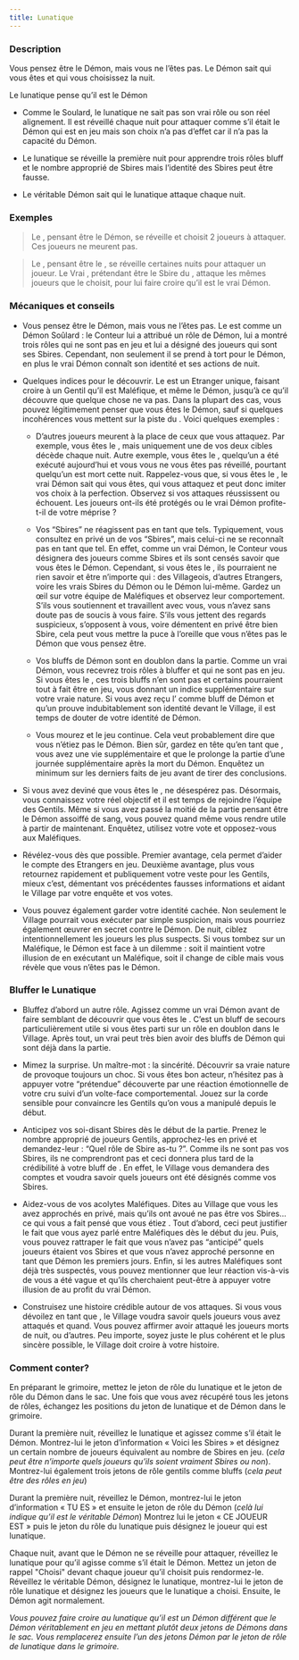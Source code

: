 ```yaml
---
title: Lunatique
---
```



<Role LUNATIQUE header />

### Description

Vous pensez être le Démon, mais vous ne l’êtes pas. Le Démon sait qui vous êtes et qui vous choisissez la nuit.

Le lunatique pense qu’il est le Démon

-   Comme le Soulard, le lunatique ne sait pas son vrai rôle ou son réel alignement. Il est réveillé chaque nuit pour attaquer comme s’il était le Démon qui est en jeu mais son choix n’a pas d’effet car il n’a pas la capacité du Démon.

-   Le lunatique se réveille la première nuit pour apprendre trois rôles bluff et le nombre approprié de Sbires mais l’identité des Sbires peut être fausse.

-   Le véritable Démon sait qui le lunatique attaque chaque nuit.

### Exemples

> Le <Role LUNATIQUE />, pensant être le Démon, se réveille et choisit 2 joueurs à attaquer. Ces joueurs ne meurent pas.

> Le <Role LUNATIQUE />, pensant être le <Role ZOMBUUL />, se réveille certaines nuits pour attaquer un joueur. Le Vrai <Role ZOMBUUL />, prétendant être le Sbire du <Role LUNATIQUE />, attaque les mêmes joueurs que le <Role LUNATIQUE /> choisit, pour lui faire croire qu’il est le vrai Démon.

### Mécaniques et conseils

- Vous pensez être le Démon, mais vous ne l’êtes pas. Le <Role LUNATIQUE /> est comme un Démon Soûlard : le Conteur lui a attribué un rôle de Démon, lui a montré trois rôles qui ne sont pas en jeu et lui a désigné des joueurs qui sont ses Sbires. Cependant, non seulement il se prend à tort pour le Démon, en plus le vrai Démon connaît son identité et ses actions de nuit.

- Quelques indices pour le découvrir. Le <Role LUNATIQUE /> est un Etranger unique, faisant croire à un Gentil qu’il est Maléfique, et même le Démon, jusqu’à ce qu’il découvre que quelque chose ne va pas. Dans la plupart des cas, vous pouvez légitimement penser que vous êtes le Démon, sauf si quelques incohérences vous mettent sur la piste du <Role LUNATIQUE />. Voici quelques exemples :

    - D’autres joueurs meurent à la place de ceux que vous attaquez. Par exemple, vous êtes le <Role SHABALOTH />, mais uniquement une de vos deux cibles décède chaque nuit. Autre exemple, vous êtes le <Role ZOMBUUL />, quelqu’un a été exécuté aujourd’hui et vous vous ne vous êtes pas réveillé, pourtant quelqu’un est mort cette nuit. Rappelez-vous que, si vous êtes le <Role LUNATIQUE />, le vrai Démon sait qui vous êtes, qui vous attaquez et peut donc imiter vos choix à la perfection. Observez si vos attaques réussissent ou échouent. Les joueurs ont-ils été protégés ou le vrai Démon profite-t-il de votre méprise ?

    - Vos “Sbires” ne réagissent pas en tant que tels. Typiquement, vous consultez en privé un de vos “Sbires”, mais celui-ci ne se reconnaît pas en tant que tel. En effet, comme un vrai Démon, le Conteur vous désignera des joueurs comme Sbires et ils sont censés savoir que vous êtes le Démon. Cependant, si vous êtes le <Role LUNATIQUE />, ils pourraient ne rien savoir et être n’importe qui : des Villageois, d’autres Etrangers, voire les vrais Sbires du Démon ou le Démon lui-même. Gardez un œil sur votre équipe de Maléfiques et observez leur comportement. S’ils vous soutiennent et travaillent avec vous, vous n’avez sans doute pas de soucis à vous faire. S’ils vous jettent des regards suspicieux, s’opposent à vous, voire démentent en privé être bien Sbire, cela peut vous mettre la puce à l’oreille que vous n’êtes pas le Démon que vous pensez être.

    - Vos bluffs de Démon sont en doublon dans la partie. Comme un vrai Démon, vous recevrez trois rôles à bluffer et qui ne sont pas en jeu. Si vous êtes le <Role LUNATIQUE />, ces trois bluffs n’en sont pas et certains pourraient tout à fait être en jeu, vous donnant un indice supplémentaire sur votre vraie nature. Si vous avez reçu l’<Role HERBORISTE /> comme bluff de Démon et qu’un <Role HERBORISTE /> prouve indubitablement son identité devant le Village, il est temps de douter de votre identité de Démon.

    - Vous mourez et le jeu continue. Cela veut probablement dire que vous n’étiez pas le Démon. Bien sûr, gardez en tête qu’en tant que <Role ZOMBUUL />, vous avez une vie supplémentaire et que le <Role CONSPIRATEUR /> prolonge la partie d’une journée supplémentaire après la mort du Démon. Enquêtez un minimum sur les derniers faits de jeu avant de tirer des conclusions.

- Si vous avez deviné que vous êtes le <Role LUNATIQUE />, ne désespérez pas. Désormais, vous connaissez votre réel objectif et il est temps de rejoindre l’équipe des Gentils. Même si vous avez passé la moitié de la partie pensant être le Démon assoiffé de sang, vous pouvez quand même vous rendre utile à partir de maintenant. Enquêtez, utilisez votre vote et opposez-vous aux Maléfiques.

- Révélez-vous dès que possible. Premier avantage, cela permet d’aider le compte des Etrangers en jeu. Deuxième avantage, plus vous retournez rapidement et publiquement votre veste pour les Gentils, mieux c’est, démentant vos précédentes fausses informations et aidant le Village par votre enquête et vos votes.

- Vous pouvez également garder votre identité cachée. Non seulement le Village pourrait vous exécuter par simple suspicion, mais vous pourriez également œuvrer en secret contre le Démon. De nuit, ciblez intentionnellement les joueurs les plus suspects. Si vous tombez sur un Maléfique, le Démon est face à un dilemme : soit il maintient votre illusion de <Role LUNATIQUE /> en exécutant un Maléfique, soit il change de cible mais vous révèle que vous n’êtes pas le Démon.

### Bluffer le Lunatique

- Bluffez d’abord un autre rôle. Agissez comme un vrai Démon avant de faire semblant de découvrir que vous êtes le <Role LUNATIQUE />. C’est un bluff de secours particulièrement utile si vous êtes parti sur un rôle en doublon dans le Village. Après tout, un vrai <Role LUNATIQUE /> peut très bien avoir des bluffs de Démon qui sont déjà dans la partie.

- Mimez la surprise. Un maître-mot : la sincérité. Découvrir sa vraie nature de <Role LUNATIQUE /> provoque toujours un choc. Si vous êtes bon acteur, n’hésitez pas à appuyer votre “prétendue” découverte par une réaction émotionnelle de votre cru suivi d’un volte-face comportemental. Jouez sur la corde sensible pour convaincre les Gentils qu’on vous a manipulé depuis le début.

- Anticipez vos soi-disant Sbires dès le début de la partie. Prenez le nombre approprié de joueurs Gentils, approchez-les en privé et demandez-leur : “Quel rôle de Sbire as-tu ?”. Comme ils ne sont pas vos Sbires, ils ne comprendront pas et ceci donnera plus tard de la crédibilité à votre bluff de <Role LUNATIQUE />. En effet, le Village vous demandera des comptes et voudra savoir quels joueurs ont été désignés comme vos Sbires.

- Aidez-vous de vos acolytes Maléfiques. Dites au Village que vous les avez approchés en privé, mais qu’ils ont avoué ne pas être vos Sbires… ce qui vous a fait pensé que vous étiez <Role LUNATIQUE />. Tout d’abord, ceci peut justifier le fait que vous ayez parlé entre Maléfiques dès le début du jeu. Puis, vous pouvez rattraper le fait que vous n’avez pas “anticipé” quels joueurs étaient vos Sbires et que vous n’avez approché personne en tant que Démon les premiers jours. Enfin, si les autres Maléfiques sont déjà très suspectés, vous pouvez mentionner que leur réaction vis-à-vis de vous a été vague et qu’ils cherchaient peut-être à appuyer votre illusion de <Role LUNATIQUE /> au profit du vrai Démon.

- Construisez une histoire crédible autour de vos attaques. Si vous vous dévoilez en tant que <Role LUNATIQUE />, le Village voudra savoir quels joueurs vous avez attaqués et quand. Vous pouvez affirmer avoir attaqué les joueurs morts de nuit, ou d’autres. Peu importe, soyez juste le plus cohérent et le plus sincère possible, le Village doit croire à votre histoire.

### Comment conter? 

En préparant le grimoire, mettez le jeton de rôle du lunatique et le jeton de rôle du Démon dans le sac. Une fois que vous avez récupéré tous les jetons de rôles, échangez les positions du jeton de lunatique et de Démon dans le grimoire.

Durant la première nuit, réveillez le lunatique et agissez comme s’il était le Démon. Montrez-lui le jeton d’information « Voici les Sbires » et désignez un certain nombre de joueurs équivalent au nombre de Sbires en jeu. (_cela peut être n’importe quels joueurs qu’ils soient vraiment Sbires ou non_). Montrez-lui également trois jetons de rôle gentils comme bluffs (_cela peut être des rôles en jeu_)

Durant la première nuit, réveillez le Démon, montrez-lui le jeton d’information « TU ES » et ensuite le jeton de rôle du Démon (_celà lui indique qu’il est le véritable Démon_) Montrez lui le jeton « CE JOUEUR EST » puis le jeton du rôle du lunatique puis désignez le joueur qui est lunatique.

Chaque nuit, avant que le Démon ne se réveille pour attaquer, réveillez le lunatique pour qu’il agisse comme s’il était le Démon. Mettez un jeton de rappel "Choisi" devant chaque joueur qu’il choisit puis rendormez-le. Réveillez le véritable Démon, désignez le lunatique, montrez-lui le jeton de rôle lunatique et désignez les joueurs que le lunatique a choisi. Ensuite, le Démon agit normalement. 

_Vous pouvez faire croire au lunatique qu’il est un Démon différent que le Démon véritablement en jeu en mettant plutôt deux jetons de Démons dans le sac. Vous remplacerez ensuite l’un des jetons Démon par le jeton de rôle de lunatique dans le grimoire._